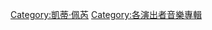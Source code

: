 {{noteTA
|1=zh-cn:凯蒂·佩里;zh-hk:凱蒂·派瑞;zh-tw:凱蒂·佩芮;zh-sg:凯蒂·佩里
}}
{{Cat see also|凱蒂·佩芮歌曲}}

[[Category:凱蒂·佩芮|Category:凱蒂·佩芮]]
[[Category:各演出者音樂專輯|Category:各演出者音樂專輯]]